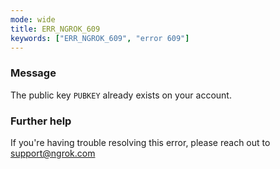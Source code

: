 ```yaml
---
mode: wide
title: ERR_NGROK_609
keywords: ["ERR_NGROK_609", "error 609"]
---
```


### Message

The public key `PUBKEY` already exists on your account.

### Further help

If you're having trouble resolving this error, please reach out to [support@ngrok.com](mailto:support@ngrok.com?subject=Help%20with%20ERR_NGROK_609)
